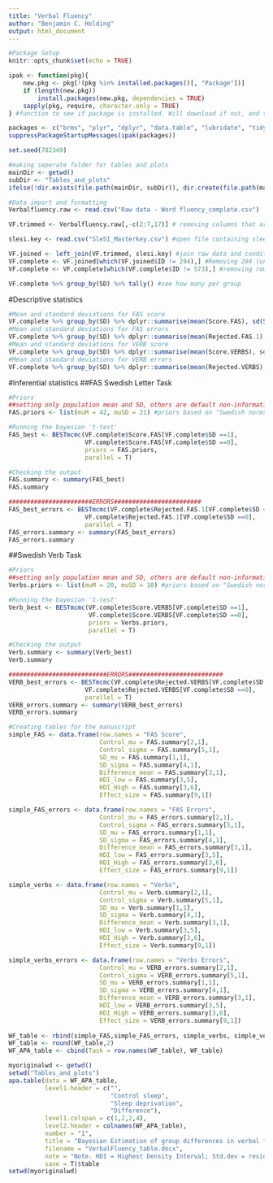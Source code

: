 ```yaml
---
title: "Verbal Fluency"
author: "Benjamin C. Holding"
output: html_document
---
```


```r
#Package Setup
knitr::opts_chunk$set(echo = TRUE)

ipak <- function(pkg){
    new.pkg <- pkg[!(pkg %in% installed.packages()[, "Package"])]
    if (length(new.pkg)) 
        install.packages(new.pkg, dependencies = TRUE)
    sapply(pkg, require, character.only = TRUE)
} #function to see if package is installed. Will download if not, and then opens it.

packages <- c("brms", "plyr", "dplyr", "data.table", "lubridate", "tidyr", "xlsx", "BayesFactor", "rstanarm", "sjstats", "BEST", "apaStyle", "ggpubr", "yarrr", "bayesAB", "tidybayes",  "cowplot","gridExtra", "qpcR", "ggbeeswarm") #packages that are required
suppressPackageStartupMessages(ipak(packages))

set.seed(782349)

#making seperate folder for tables and plots
mainDir <- getwd()
subDir <- "Tables_and_plots"
ifelse(!dir.exists(file.path(mainDir, subDir)), dir.create(file.path(mainDir, subDir)), FALSE)
```

```r
#Data import and formatting 
Verbalfluency.raw <- read.csv("Raw data - Word fluency_complete.csv")

VF.trimmed <- Verbalfluency.raw[,-c(2:7,17)] # removing columns that are not needed

slesi.key <- read.csv("SleSI_Masterkey.csv") #open file containing sleep condition

VF.joined <- left_join(VF.trimmed, slesi.key) #join raw data and condition data
VF.complete <- VF.joined[which(VF.joined$ID != 294),] #Removing 294 (under 18)
VF.complete <- VF.complete[which(VF.complete$ID != 573),] #removing row from participant who did not complete task

VF.complete %>% group_by(SD) %>% tally() #see how many per group
```

#Descriptive statistics
```r
#Mean and standard deviations for FAS score
VF.complete %>% group_by(SD) %>% dplyr::summarise(mean(Score.FAS), sd(Score.FAS)) %>% print.data.frame()
#Mean and standard deviations for FAS errors
VF.complete %>% group_by(SD) %>% dplyr::summarise(mean(Rejected.FAS.1), sd(Rejected.FAS.1))%>% print.data.frame()
#Mean and standard deviations for VERB score
VF.complete %>% group_by(SD) %>% dplyr::summarise(mean(Score.VERBS), sd(Score.VERBS)) %>% print.data.frame()
#Mean and standard deviations for VERB errors
VF.complete %>% group_by(SD) %>% dplyr::summarise(mean(Rejected.VERBS), sd(Rejected.VERBS))%>% print.data.frame()
```

#Inferential statistics
##FAS Swedish Letter Task
```r
#Priors
##setting only population mean and SD, others are default non-informative
FAS.priors <- list(muM = 42, muSD = 21) #priors based on "Swedish norms for word fluency tests: FAS, animals and verbs"

#Running the bayesian 't-test'
FAS_best <- BESTmcmc(VF.complete$Score.FAS[VF.complete$SD ==1], 
                     VF.complete$Score.FAS[VF.complete$SD ==0], 
                     priors = FAS.priors,
                     parallel = T)

#Checking the output
FAS.summary <- summary(FAS_best)
FAS.summary

#######################ERRORS########################
FAS_best_errors <- BESTmcmc(VF.complete$Rejected.FAS.1[VF.complete$SD ==1], 
                     VF.complete$Rejected.FAS.1[VF.complete$SD ==0],
                     parallel = T)
FAS_errors.summary <- summary(FAS_best_errors)
FAS_errors.summary

```

##Swedish Verb Task
```r
#Priors
##setting only population mean and SD, others are default non-informative
Verbs.priors <- list(muM = 20, muSD = 10) #priors based on "Swedish norms for word fluency tests: FAS, animals and verbs"

#Running the bayesian 't-test'
Verb_best <- BESTmcmc(VF.complete$Score.VERBS[VF.complete$SD ==1],
                      VF.complete$Score.VERBS[VF.complete$SD ==0],
                      priors = Verbs.priors,
                      parallel = T)

#Checking the output
Verb.summary <- summary(Verb_best)
Verb.summary

###########################ERRORS##########################
VERB_best_errors <- BESTmcmc(VF.complete$Rejected.VERBS[VF.complete$SD ==1], 
                     VF.complete$Rejected.VERBS[VF.complete$SD ==0],
                     parallel = T)
VERB_errors.summary <- summary(VERB_best_errors)
VERB_errors.summary
```


```r
#Creating tables for the manuscript
simple_FAS <- data.frame(row.names = "FAS Score",
                         Control_mu = FAS.summary[2,1],
                         Control_sigma = FAS.summary[5,1],
                         SD_mu = FAS.summary[1,1],
                         SD_sigma = FAS.summary[4,1],
                         Difference_mean = FAS.summary[3,1],
                         HDI_low = FAS.summary[3,5],
                         HDI_High = FAS.summary[3,6],
                         Effect_size = FAS.summary[9,1])

simple_FAS_errors <- data.frame(row.names = "FAS Errors",
                         Control_mu = FAS_errors.summary[2,1],
                         Control_sigma = FAS_errors.summary[5,1],
                         SD_mu = FAS_errors.summary[1,1],
                         SD_sigma = FAS_errors.summary[4,1],
                         Difference_mean = FAS_errors.summary[3,1],
                         HDI_low = FAS_errors.summary[3,5],
                         HDI_High = FAS_errors.summary[3,6],
                         Effect_size = FAS_errors.summary[9,1])

simple_verbs <- data.frame(row.names = "Verbs",
                         Control_mu = Verb.summary[2,1],
                         Control_sigma = Verb.summary[5,1],
                         SD_mu = Verb.summary[1,1],
                         SD_sigma = Verb.summary[4,1],
                         Difference_mean = Verb.summary[3,1],
                         HDI_low = Verb.summary[3,5],
                         HDI_High = Verb.summary[3,6],
                         Effect_size = Verb.summary[9,1])

simple_verbs_errors <- data.frame(row.names = "Verbs Errors",
                         Control_mu = VERB_errors.summary[2,1],
                         Control_sigma = VERB_errors.summary[5,1],
                         SD_mu = VERB_errors.summary[1,1],
                         SD_sigma = VERB_errors.summary[4,1],
                         Difference_mean = VERB_errors.summary[3,1],
                         HDI_low = VERB_errors.summary[3,5],
                         HDI_High = VERB_errors.summary[3,6],
                         Effect_size = VERB_errors.summary[9,1])
  
WF_table <- rbind(simple_FAS,simple_FAS_errors, simple_verbs, simple_verbs_errors)
WF_table <- round(WF_table,2)
WF_APA_table <- cbind(Task = row.names(WF_table), WF_table)

myoriginalwd <- getwd()
setwd("Tables_and_plots")
apa.table(data = WF_APA_table,
          level1.header = c("",
                            "Control sleep", 
                            "Sleep deprivation", 
                            "Difference"),
          level1.colspan = c(1,2,2,4),
          level2.header = colnames(WF_APA_table),
          number = "1",
          title = "Bayesian Estimation of group differences in verbal fluency",
          filename = "VerbalFluency_table.docx",
          note = "Note. HDI = Highest Density Interval; Std.dev = residual standard deviation; Effect size = d-sub-a (Macmillan & Creelman 1991)",
          save = T)$table
setwd(myoriginalwd)

```
